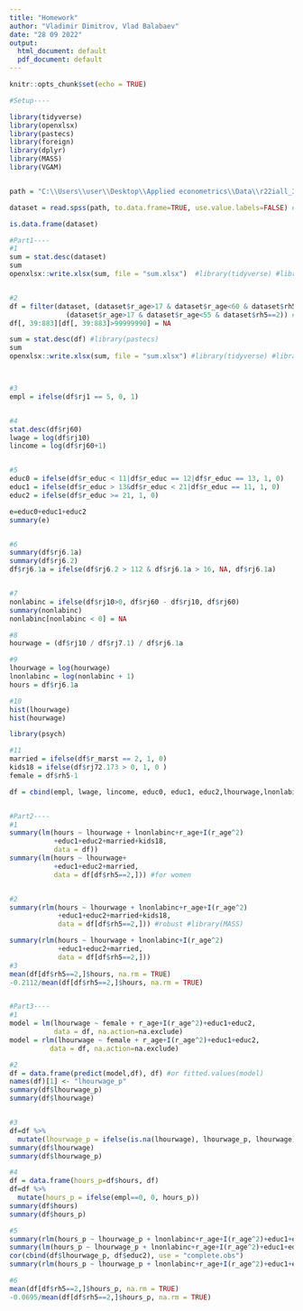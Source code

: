 ```yaml
---
title: "Homework"
author: "Vladimir Dimitrov, Vlad Balabaev"
date: "28 09 2022"
output:
  html_document: default
  pdf_document: default
---
```


```r
knitr::opts_chunk$set(echo = TRUE)
```

```r
#Setup----

library(tidyverse)
library(openxlsx)
library(pastecs)
library(foreign)
library(dplyr)
library(MASS)
library(VGAM)


path = "C:\\Users\\user\\Desktop\\Applied econometrics\\Data\\r22iall_31.sav"

dataset = read.spss(path, to.data.frame=TRUE, use.value.labels=FALSE) #library(foreign)

is.data.frame(dataset)

#Part1----
#1
sum = stat.desc(dataset)
sum
openxlsx::write.xlsx(sum, file = "sum.xlsx")  #library(tidyverse) #library(openxlsx)


#2 
df = filter(dataset, (dataset$r_age>17 & dataset$r_age<60 & dataset$rh5==1) | 
              (dataset$r_age>17 & dataset$r_age<55 & dataset$rh5==2)) #library(dplyr) 
df[, 39:883][df[, 39:883]>99999990] = NA

sum = stat.desc(df) #library(pastecs)
sum
openxlsx::write.xlsx(sum, file = "sum.xlsx") #library(tidyverse) #library(openxlsx)



#3
empl = ifelse(df$rj1 == 5, 0, 1)


#4
stat.desc(df$rj60)
lwage = log(df$rj10)
lincome = log(df$rj60+1)


#5
educ0 = ifelse(df$r_educ < 11|df$r_educ == 12|df$r_educ == 13, 1, 0)
educ1 = ifelse(df$r_educ > 13&df$r_educ < 21|df$r_educ == 11, 1, 0)
educ2 = ifelse(df$r_educ >= 21, 1, 0)

e=educ0+educ1+educ2
summary(e)


#6
summary(df$rj6.1a) 
summary(df$rj6.2)
df$rj6.1a = ifelse(df$rj6.2 > 112 & df$rj6.1a > 16, NA, df$rj6.1a)


#7
nonlabinc = ifelse(df$rj10>0, df$rj60 - df$rj10, df$rj60)
summary(nonlabinc)
nonlabinc[nonlabinc < 0] = NA

#8
hourwage = (df$rj10 / df$rj7.1) / df$rj6.1a

#9
lhourwage = log(hourwage)
lnonlabinc = log(nonlabinc + 1)
hours = df$rj6.1a

#10 
hist(lhourwage)
hist(hourwage)

library(psych)

#11
married = ifelse(df$r_marst == 2, 1, 0)
kids18 = ifelse(df$rj72.173 > 0, 1, 0 )
female = df$rh5-1  

df = cbind(empl, lwage, lincome, educ0, educ1, educ2,lhourwage,lnonlabinc,hours,married,kids18,female,df)


#Part2----
#1
summary(lm(hours ~ lhourwage + lnonlabinc+r_age+I(r_age^2)
           +educ1+educ2+married+kids18, 
           data = df)) 
summary(lm(hours ~ lhourwage+
           +educ1+educ2+married, 
           data = df[df$rh5==2,])) #for women


#2
summary(rlm(hours ~ lhourwage + lnonlabinc+r_age+I(r_age^2)
            +educ1+educ2+married+kids18, 
            data = df[df$rh5==2,])) #robust #library(MASS)

summary(rlm(hours ~ lhourwage + lnonlabinc+I(r_age^2)
            +educ1+educ2+married, 
            data = df[df$rh5==2,]))
#3
mean(df[df$rh5==2,]$hours, na.rm = TRUE)
-0.2112/mean(df[df$rh5==2,]$hours, na.rm = TRUE)


#Part3----
#1
model = lm(lhourwage ~ female + r_age+I(r_age^2)+educ1+educ2, 
           data = df, na.action=na.exclude)
model = rlm(lhourwage ~ female + r_age+I(r_age^2)+educ1+educ2, 
          data = df, na.action=na.exclude)

#2
df = data.frame(predict(model,df), df) #or fitted.values(model)
names(df)[1] <- "lhourwage_p"
summary(df$lhourwage_p)
summary(df$lhourwage)


#3
df=df %>% 
  mutate(lhourwage_p = ifelse(is.na(lhourwage), lhourwage_p, lhourwage))
summary(df$lhourwage)
summary(df$lhourwage_p)

#4
df = data.frame(hours_p=df$hours, df)
df=df %>% 
  mutate(hours_p = ifelse(empl==0, 0, hours_p))
summary(df$hours)
summary(df$hours_p)

#5
summary(rlm(hours_p ~ lhourwage_p + lnonlabinc+r_age+I(r_age^2)+educ1+educ2+married+kids18, data = df[df$rh5==2,])) 
summary(lm(hours_p ~ lhourwage_p + lnonlabinc+r_age+I(r_age^2)+educ1+educ2+married+kids18, data = df[df$rh5==2,])) 
cor(cbind(df$lhourwage_p, df$educ2), use = "complete.obs")
summary(rlm(hours_p ~ lhourwage_p + lnonlabinc+r_age+I(r_age^2)+educ1+educ2+married+kids18+0, data = df[df$rh5==2,])) #+0 in factor list helps sometimes

#6
mean(df[df$rh5==2,]$hours_p, na.rm = TRUE)
-0.0695/mean(df[df$rh5==2,]$hours_p, na.rm = TRUE)



```

